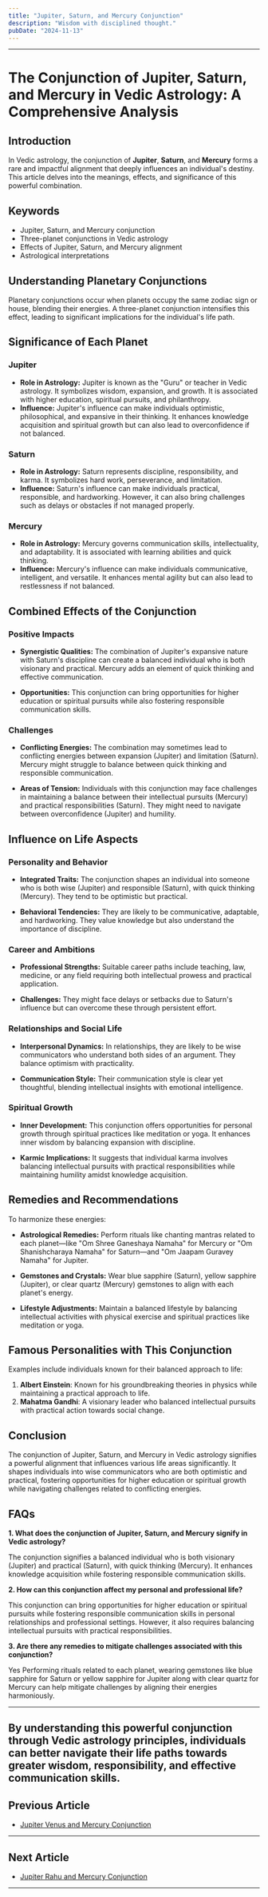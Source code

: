 ```yaml
---
title: "Jupiter, Saturn, and Mercury Conjunction"
description: "Wisdom with disciplined thought."
pubDate: "2024-11-13"
---
```


---

# The Conjunction of Jupiter, Saturn, and Mercury in Vedic Astrology: A Comprehensive Analysis

## Introduction

In Vedic astrology, the conjunction of **Jupiter**, **Saturn**, and **Mercury** forms a rare and impactful alignment that deeply influences an individual's destiny. This article delves into the meanings, effects, and significance of this powerful combination.

## Keywords

- Jupiter, Saturn, and Mercury conjunction
- Three-planet conjunctions in Vedic astrology
- Effects of Jupiter, Saturn, and Mercury alignment
- Astrological interpretations

## Understanding Planetary Conjunctions

Planetary conjunctions occur when planets occupy the same zodiac sign or house, blending their energies. A three-planet conjunction intensifies this effect, leading to significant implications for the individual's life path.

## Significance of Each Planet

### Jupiter

- **Role in Astrology:** Jupiter is known as the "Guru" or teacher in Vedic astrology. It symbolizes wisdom, expansion, and growth. It is associated with higher education, spiritual pursuits, and philanthropy.
- **Influence:** Jupiter's influence can make individuals optimistic, philosophical, and expansive in their thinking. It enhances knowledge acquisition and spiritual growth but can also lead to overconfidence if not balanced.

### Saturn

- **Role in Astrology:** Saturn represents discipline, responsibility, and karma. It symbolizes hard work, perseverance, and limitation.
- **Influence:** Saturn's influence can make individuals practical, responsible, and hardworking. However, it can also bring challenges such as delays or obstacles if not managed properly.

### Mercury

- **Role in Astrology:** Mercury governs communication skills, intellectuality, and adaptability. It is associated with learning abilities and quick thinking.
- **Influence:** Mercury's influence can make individuals communicative, intelligent, and versatile. It enhances mental agility but can also lead to restlessness if not balanced.

## Combined Effects of the Conjunction

### Positive Impacts

- **Synergistic Qualities:** The combination of Jupiter's expansive nature with Saturn's discipline can create a balanced individual who is both visionary and practical. Mercury adds an element of quick thinking and effective communication.
  
- **Opportunities:** This conjunction can bring opportunities for higher education or spiritual pursuits while also fostering responsible communication skills.

### Challenges

- **Conflicting Energies:** The combination may sometimes lead to conflicting energies between expansion (Jupiter) and limitation (Saturn). Mercury might struggle to balance between quick thinking and responsible communication.

- **Areas of Tension:** Individuals with this conjunction may face challenges in maintaining a balance between their intellectual pursuits (Mercury) and practical responsibilities (Saturn). They might need to navigate between overconfidence (Jupiter) and humility.

## Influence on Life Aspects

### Personality and Behavior

- **Integrated Traits:** The conjunction shapes an individual into someone who is both wise (Jupiter) and responsible (Saturn), with quick thinking (Mercury). They tend to be optimistic but practical.

- **Behavioral Tendencies:** They are likely to be communicative, adaptable, and hardworking. They value knowledge but also understand the importance of discipline.

### Career and Ambitions

- **Professional Strengths:** Suitable career paths include teaching, law, medicine, or any field requiring both intellectual prowess and practical application.

- **Challenges:** They might face delays or setbacks due to Saturn's influence but can overcome these through persistent effort.

### Relationships and Social Life

- **Interpersonal Dynamics:** In relationships, they are likely to be wise communicators who understand both sides of an argument. They balance optimism with practicality.

- **Communication Style:** Their communication style is clear yet thoughtful, blending intellectual insights with emotional intelligence.

### Spiritual Growth

- **Inner Development:** This conjunction offers opportunities for personal growth through spiritual practices like meditation or yoga. It enhances inner wisdom by balancing expansion with discipline.

- **Karmic Implications:** It suggests that individual karma involves balancing intellectual pursuits with practical responsibilities while maintaining humility amidst knowledge acquisition.

## Remedies and Recommendations

To harmonize these energies:

- **Astrological Remedies:** Perform rituals like chanting mantras related to each planet—like "Om Shree Ganeshaya Namaha" for Mercury or "Om Shanishcharaya Namaha" for Saturn—and "Om Jaapam Guravey Namaha" for Jupiter.
  
- **Gemstones and Crystals:** Wear blue sapphire (Saturn), yellow sapphire (Jupiter), or clear quartz (Mercury) gemstones to align with each planet's energy.
  
- **Lifestyle Adjustments:** Maintain a balanced lifestyle by balancing intellectual activities with physical exercise and spiritual practices like meditation or yoga.

## Famous Personalities with This Conjunction

Examples include individuals known for their balanced approach to life:

1. **Albert Einstein**: Known for his groundbreaking theories in physics while maintaining a practical approach to life.
2. **Mahatma Gandhi**: A visionary leader who balanced intellectual pursuits with practical action towards social change.

## Conclusion

The conjunction of Jupiter, Saturn, and Mercury in Vedic astrology signifies a powerful alignment that influences various life areas significantly. It shapes individuals into wise communicators who are both optimistic and practical, fostering opportunities for higher education or spiritual growth while navigating challenges related to conflicting energies.

## FAQs

**1. What does the conjunction of Jupiter, Saturn, and Mercury signify in Vedic astrology?**

The conjunction signifies a balanced individual who is both visionary (Jupiter) and practical (Saturn), with quick thinking (Mercury). It enhances knowledge acquisition while fostering responsible communication skills.

**2. How can this conjunction affect my personal and professional life?**

This conjunction can bring opportunities for higher education or spiritual pursuits while fostering responsible communication skills in personal relationships and professional settings. However, it also requires balancing intellectual pursuits with practical responsibilities.

**3. Are there any remedies to mitigate challenges associated with this conjunction?**

Yes Performing rituals related to each planet, wearing gemstones like blue sapphire for Saturn or yellow sapphire for Jupiter along with clear quartz for Mercury can help mitigate challenges by aligning their energies harmoniously.

---

By understanding this powerful conjunction through Vedic astrology principles, individuals can better navigate their life paths towards greater wisdom, responsibility, and effective communication skills.
---

## Previous Article
- [Jupiter Venus and Mercury Conjunction](11050406_Jupiter_Venus_and_Mercury_Conjunction.mdx)

---

## Next Article
- [Jupiter Rahu and Mercury Conjunction](11050408_Jupiter_Rahu_and_Mercury_Conjunction.mdx)

---
